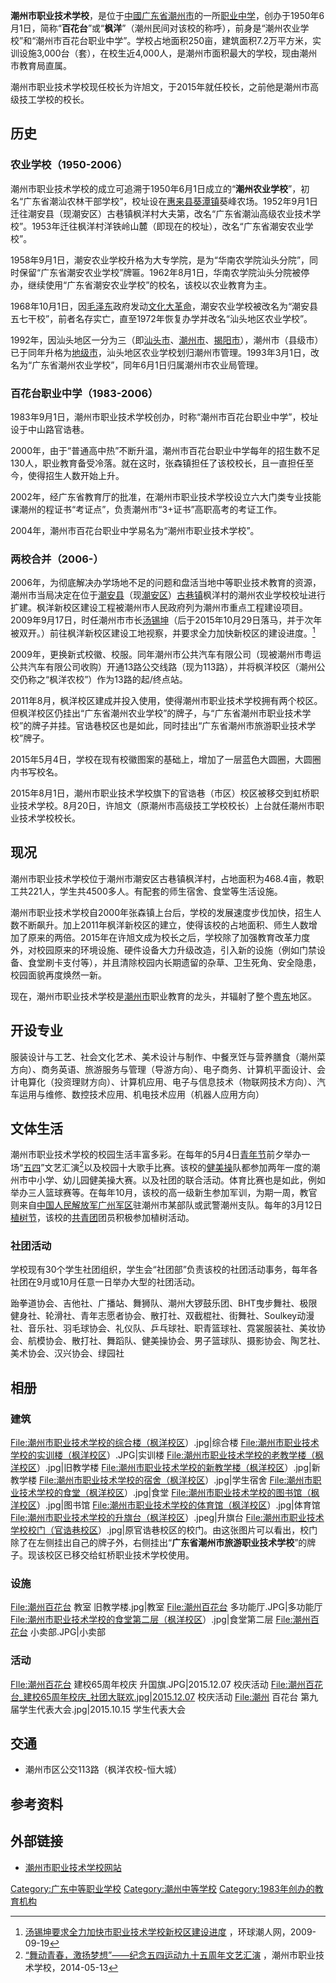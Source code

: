 {{Infobox School
| name = 潮州市职业技术学校
| other_name = Chaozhou Vocational Technical School
| motto = 奋发 勤学 实践 创新
| image = 潮州市职业技术学校校门（枫洋校区）.jpeg
| established = 1950年6月1日
| type = [[职业教育|职业]][[高中|高中]]
| grades = 高一至高三
| principal = 许旭文
| staff = 221人
| students = 4,500人
| address = {{CHN}}[[广东省|广东省]][[潮州市|潮州市]][[潮安区|潮安区]]古巷镇枫洋村
| mail = 
| website = http://www.czzj.com
}}
'''潮州市职业技术学校'''，是位于[[中國|中國]][[广东省|广东省]][[潮州市|潮州市]]的一所[[职业教育|职业]][[中学|中学]]，创办于1950年6月1日，简称“'''百花台'''”或“'''枫洋'''”（潮州民间对该校的称呼），前身是“潮州农业学校”和“潮州市百花台职业中学”。学校占地面积250亩，建筑面积7.2万平方米，实训设施3,000台（套），在校生近4,000人，是潮州市面积最大的学校，现由潮州市教育局直属。

潮州市职业技术学校现任校长为许旭文，于2015年就任校长，之前他是潮州市高级技工学校的校长。

== 历史 ==
=== 农业学校（1950-2006） ===
潮州市职业技术学校的成立可追溯于1950年6月1日成立的“'''潮州农业学校'''”，初名“广东省潮汕农林干部学校”，校址设在[[惠来县|惠来县]][[葵潭镇|葵潭镇]]葵峰农场。1952年9月1日迁往潮安县（现潮安区）古巷镇枫洋村大夫第，改名“广东省潮汕高级农业技术学校”。1953年迁往枫洋村洋铁岭山麓（即现在的校址），改名“广东省潮安农业学校”。

1958年9月1日，潮安农业学校升格为大专学院，是为“华南农学院汕头分院”，同时保留“广东省潮安农业学校”牌匾。1962年8月1日，华南农学院汕头分院被停办，继续使用“广东省潮安农业学校”的校名，该校以农业教育为主。

1968年10月1日，因[[毛泽东|毛泽东]]政府发动[[文化大革命|文化大革命]]，潮安农业学校被改名为“潮安县五七干校”，前者名存实亡，直至1972年恢复办学并改名“汕头地区农业学校”。

1992年，因汕头地区一分为三（即[[汕头市|汕头市]]、[[潮州市|潮州市]]、[[揭阳市|揭阳市]]），潮州市（县级市）已于同年升格为[[地级市|地级市]]，汕头地区农业学校划归潮州市管理。1993年3月1日，改名为“广东省潮州农业学校”，同年6月1日归属潮州市农业局管理。

=== 百花台职业中学（1983-2006） ===
1983年9月1日，潮州市职业技术学校创办，时称“潮州市百花台职业中学”，校址设于中山路官诰巷。

2000年，由于“普通高中热”不断升温，潮州市百花台职业中学每年的招生数不足130人，职业教育备受冷落。就在这时，张森镇担任了该校校长，且一直担任至今，使得招生人数开始上升。

2002年，经广东省教育厅的批准，在潮州市职业技术学校设立六大门类专业技能课潮州的程证书“考证点”，负责潮州市“3+证书”高职高考的考证工作。

2004年，潮州市百花台职业中学易名为“潮州市职业技术学校”。

=== 两校合并（2006-）===

2006年，为彻底解决办学场地不足的问题和盘活当地中等职业技术教育的资源，潮州市当局决定在位于[[潮安县|潮安县]]（现[[潮安区|潮安区]]）[[古巷镇|古巷镇]]枫洋村的潮州农业学校校址进行扩建。枫洋新校区建设工程被潮州市人民政府列为潮州市重点工程建设项目。2009年9月17日，时任潮州市市长[[汤锡坤|汤锡坤]]（后于2015年10月29日落马，并于次年被双开。）前往枫洋新校区建设工地视察，并要求全力加快新校区的建设进度。<ref>[http://m.hqcr.com/?src=http://news.hqcr.com/projects/news/view.aspx?nid=236916 汤锡坤要求全力加快市职业技术学校新校区建设进度] {{webarchive|url=https://archive.is/20150402130243/http://m.hqcr.com/?src=http://news.hqcr.com/projects/news/view.aspx%3Fnid=236916 |date=2015-04-02 }}，环球潮人网，2009-09-19</ref>

2009年，更换新式校徽、校服。同年潮州市公共汽车有限公司（现被潮州市粤运公共汽车有限公司收购）开通13路公交线路（现为113路），并将枫洋校区（潮州公交仍称之“枫洋农校”）作为13路的起/终点站。

2011年8月，枫洋校区建成并投入使用，使得潮州市职业技术学校拥有两个校区。但枫洋校区仍挂出“广东省潮州农业学校”的牌子，与“广东省潮州市职业技术学校”的牌子并挂。官诰巷校区也是如此，同时挂出“广东省潮州市旅游职业技术学校”牌子。

2015年5月4日，学校在现有校徽图案的基础上，增加了一层蓝色大圆圈，大圆圈内书写校名。

2015年8月1日，潮州市职业技术学校旗下的官诰巷（市区）校区被移交到虹桥职业技术学校。8月20日，许旭文（原潮州市高级技工学校校长）上台就任潮州市职业技术学校校长。

== 现况 ==
潮州市职业技术学校位于潮州市潮安区古巷镇枫洋村，占地面积为468.4亩，教职工共221人，学生共4500多人。有配套的师生宿舍、食堂等生活设施。

潮州市职业技术学校自2000年张森镇上台后，学校的发展速度步伐加快，招生人数不断飙升。加上2011年枫洋新校区的建立，使得该校的占地面积、师生人数增加了原来的两倍。2015年在许旭文成为校长之后，学校除了加强教育改革力度外，对校园原来的环境设施、硬件设备大力升级改造，引入新的设施（例如门禁设备、食堂刷卡支付等），并且清除校园内长期遗留的杂草、卫生死角、安全隐患，校园面貌再度焕然一新。

现在，潮州市职业技术学校是[[潮州市|潮州市]]职业教育的龙头，并辐射了整个[[粤东|粤东]]地区。

== 开设专业 ==
服装设计与工艺、社会文化艺术、美术设计与制作、中餐烹饪与营养膳食（潮州菜方向）、商务英语、旅游服务与管理（导游方向）、电子商务、计算机平面设计、会计电算化（投资理财方向）、计算机应用、电子与信息技术（物联网技术方向）、汽车运用与维修、数控技术应用、机电技术应用（机器人应用方向）

== 文体生活 ==
潮州市职业技术学校的校园生活丰富多彩。在每年的5月4日[[五四青年節|青年节]]前夕举办一场“[[五四|五四]]”文艺汇演<ref>[http://www.czzj.com/BY/WEB/view.aspx?ID=83 “舞动青春，激扬梦想”——纪念五四运动九十五周年文艺汇演] {{Wayback|url=http://www.czzj.com/BY/WEB/view.aspx?ID=83 |date=20150724072719 }}，潮州市职业技术学校，2014-05-13</ref>以及校园十大歌手比赛。该校的[[健美操|健美操]]队都参加两年一度的潮州市中小学、幼儿园健美操大赛。以及社团的联合活动。体育比赛也是如此，例如举办三人篮球赛等。在每年10月，该校的高一级新生参加军训，为期一周，教官则来自[[中国人民解放军|中国人民解放军]][[广州军区|广州军区]]驻潮州市某部队或武警潮州支队。每年的3月12日[[植树节|植树节]]，该校的[[中国共青团|共青团]]团员积极参加植树活动。

=== 社团活动 ===
学校现有30个学生社团组织，学生会“社团部”负责该校的社团活动事务，每年各社团在9月或10月任意一日举办大型的社团活动。

跆拳道协会、吉他社、广播站、舞狮队、潮州大锣鼓乐团、BHT曳步舞社、极限健身社、轮滑社、青年志愿者协会、散打社、双截棍社、街舞社、Soulkey动漫社、音乐社、羽毛球协会、礼仪队、乒乓球社、职青篮球社、霓裳服装社、美妆协会、航模协会、散打社、舞蹈队、健美操协会、男子篮球队、摄影协会、陶艺社、美术协会、汉兴协会、绿园社

== 相册 ==
=== 建筑 ===
<gallery>
File:潮州市职业技术学校的综合楼（枫洋校区）.jpg|综合楼
File:潮州市职业技术学校的实训楼（枫洋校区）.JPG|实训楼
File:潮州市职业技术学校的老教学楼（枫洋校区）.jpg|旧教学楼
File:潮州市职业技术学校的新教学楼（枫洋校区）.jpg|新教学楼
File:潮州市职业技术学校的宿舍（枫洋校区）.jpg|学生宿舍
File:潮州市职业技术学校的食堂（枫洋校区）.jpg|食堂
File:潮州市职业技术学校的图书馆（枫洋校区）.jpg|图书馆
File:潮州市职业技术学校的体育馆（枫洋校区）.jpg|体育馆
File:潮州市职业技术学校的升旗台（枫洋校区）.jpeg|升旗台
File:潮州市职业技术学校校门（官诰巷校区）.jpg|原官诰巷校区的校门。由这张图片可以看出，校门除了在左侧挂出自己的牌子外，右侧挂出“'''广东省潮州市旅游职业技术学校'''”的牌子。现该校区已移交给虹桥职业技术学校使用。
</gallery>

=== 设施 ===
<gallery>
File:潮州百花台 教室 旧教学楼.jpg|教室
File:潮州百花台 多功能厅.JPG|多功能厅
File:潮州市职业技术学校的食堂第二层（枫洋校区）.jpg|食堂第二层
File:潮州百花台 小卖部.JPG|小卖部
</gallery>

=== 活动 ===
<gallery>
FIle:潮州百花台 建校65周年校庆 升国旗.JPG|2015.12.07 校庆活动
File:潮州百花台_建校65周年校庆_社团大联欢.jpg|2015.12.07 校庆活动
File:潮州 百花台 第九届学生代表大会.jpg|2015.10.15 学生代表大会
</gallery>

== 交通 ==
* 潮州市区公交113路（枫洋农校-恒大城）

== 参考资料 ==
{{reflist}}

== 外部链接 ==
* [https://web.archive.org/web/20190608142725/http://www.czzj.com/ 潮州市职业技术学校网站]

{{潮州市中等教育}}

[[Category:广东中等职业学校|Category:广东中等职业学校]]
[[Category:潮州中等学校|Category:潮州中等学校]]
[[Category:1983年创办的教育机构|Category:1983年创办的教育机构]]